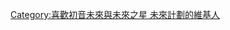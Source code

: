 {{Userbox
  |id=Mirai
  |id-s=12
  |id-c = #FDFF73
  |id-fc = #000033
  |info = 這個用戶喜歡[[初音未來與未來之星 未來計劃]]系列遊戲
  |info-c = #00ff00
  |info-s = 9
  |info-fc = #123456
  |border-c =#09e0e6
}}

[[Category:喜歡初音未來與未來之星 未來計劃的維基人]]